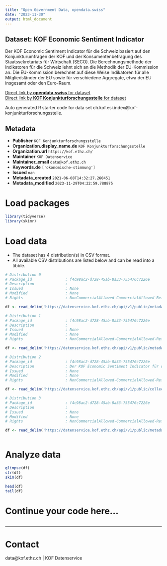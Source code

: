 ```yaml
---
title: "Open Government Data, opendata.swiss"
date: "2023-11-30"
output: html_document
---
```


## Dataset: KOF Economic Sentiment Indicator

Der KOF Economic Sentiment Indicator für die Schweiz basiert auf den Konjunkturumfragen der KOF und der Konsumentenbefragung des Staatssekretariats für Wirtschaft (SECO). Die Berechnungsmethode der Indikatoren für die Schweiz lehnt sich an die Methodik der EU-Kommission an. Die EU-Kommission berechnet auf diese Weise Indikatoren für alle Mitgliedsländer der EU sowie für verschiedene Aggregate, etwa der EU insgesamt oder den Euro-Raum.

[Direct link by **opendata.swiss** for dataset](https://opendata.swiss/de/dataset/kof-economic-sentiment-indicator)<br>
[Direct link by **KOF Konjunkturforschungsstelle** for dataset](https://kof.ethz.ch/prognosen-indikatoren/indikatoren/kof-economic-sentiment-indicator.html)

Auto generated R starter code for data set ch.kof.esi.index@kof-konjunkturforschungsstelle.

## Metadata

- **Publisher** `KOF Konjunkturforschungsstelle`
- **Organization.display_name.de** `KOF Konjunkturforschungsstelle`
- **Organization.url** `https://kof.ethz.ch/`
- **Maintainer** `KOF Datenservice`
- **Maintainer_email** `data@kof.ethz.ch`
- **Keywords.de** `['okonomische-stimmung']`
- **Issued** `nan`
- **Metadata_created** `2021-06-08T14:32:27.260451`
- **Metadata_modified** `2023-11-29T04:22:59.788875`


# Load packages

```r

library(tidyverse)
library(skimr)

```

# Load data

-   The dataset has 4 distribution(s) in CSV format.
-   All available CSV distributions are listed below and can be read into a tibble.

```r

# Distribution 0
# Package_id               : f4c98ac2-d728-45ab-8a33-755476c7226e
# Description              : 
# Issued                   : None
# Modified                 : None
# Rights                   : NonCommercialAllowed-CommercialAllowed-ReferenceRequired

df <- read_delim('https://datenservice.kof.ethz.ch/api/v1/public/metadata/collections/ogd_ch.kof.esi?mime=csv&locale=fr')

# Distribution 1
# Package_id               : f4c98ac2-d728-45ab-8a33-755476c7226e
# Description              : 
# Issued                   : None
# Modified                 : None
# Rights                   : NonCommercialAllowed-CommercialAllowed-ReferenceRequired

df <- read_delim('https://datenservice.kof.ethz.ch/api/v1/public/metadata/collections/ogd_ch.kof.esi?mime=csv&locale=en')

# Distribution 2
# Package_id               : f4c98ac2-d728-45ab-8a33-755476c7226e
# Description              : Der KOF Economic Sentiment Indicator für die Schweiz basiert auf den Konjunkturumfragen der KOF und der Konsumentenbefragung des Staatssekretariats für Wirtschaft (SECO). Die Berechnungsmethode der Indikatoren für die Schweiz lehnt sich an die Methodik der EU-Kommission an. Die EU-Kommission berechnet auf diese Weise Indikatoren für alle Mitgliedsländer der EU sowie für verschiedene Aggregate, etwa der EU insgesamt oder den Euro-Raum.
# Issued                   : None
# Modified                 : None
# Rights                   : NonCommercialAllowed-CommercialAllowed-ReferenceRequired

df <- read_delim('https://datenservice.kof.ethz.ch/api/v1/public/collections/ogd_ch.kof.esi?mime=csv')

# Distribution 3
# Package_id               : f4c98ac2-d728-45ab-8a33-755476c7226e
# Description              : 
# Issued                   : None
# Modified                 : None
# Rights                   : NonCommercialAllowed-CommercialAllowed-ReferenceRequired

df <- read_delim('https://datenservice.kof.ethz.ch/api/v1/public/metadata/collections/ogd_ch.kof.esi?mime=csv&locale=de')



```

# Analyze data

```r

glimpse(df)
str(df)
skim(df)

head(df)
tail(df)

```

# Continue your code here...

```r

```

------------------------------------------------------------------------

# Contact

data@kof.ethz.ch | KOF Datenservice

